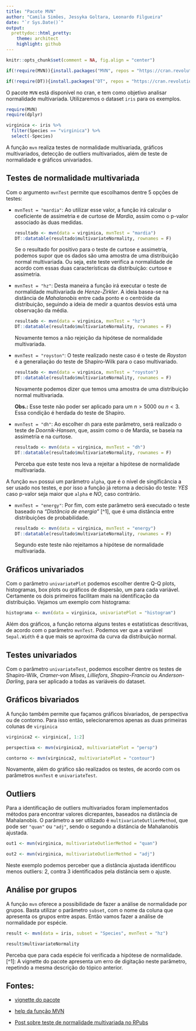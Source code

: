 ```yaml
---
title: "Pacote MVN"
author: "Camila Simões, Jessyka Goltara, Leonardo Filgueira"
date: "`r Sys.Date()`"
output:
  prettydoc::html_pretty:
    theme: architect
    highlight: github
---
```


```r
knitr::opts_chunk$set(comment = NA, fig.align = "center")

if(!require(MVN)){install.packages("MVN", repos = "https://cran.revolutionanalytics.com")}

if(!require(DT)){install.packages("DT", repos = "https://cran.revolutionanalytics.com")}
```

O pacote `MVN` está disponível no cran, e tem como objetivo analisar normalidade multivariada. Utilizaremos o dataset `iris` para os exemplos.

```r
require(MVN)
require(dplyr)

virginica <- iris %>% 
  filter(Species == "virginica") %>% 
  select(-Species)
```

A função `mvn` realiza testes de normalidade multivariada, gráficos multivariados, detecção de outliers multivariados, além de teste de normalidade e gráficos univariados. 

## Testes de normalidade multivariada

Com o argumento `mvnTest` permite que escolhamos dentre 5 opções de testes:

- `mvnTest = "mardia"`: Ao utilizar esse valor, a função irá calcular o coeficiente de assimetria e de curtose de *Mardia*, assim como o p-valor associado às duas medidas.
    
    ```r
    resultado <- mvn(data = virginica, mvnTest = "mardia")
    DT::datatable(resultado$multivariateNormality, rownames = F)
    ```
    
    Se o resultado for positivo para o teste de curtose e assimetria, podemos supor que os dados são uma amostra de uma distribuição normal multivariada. Ou seja, este teste verifica a normalidade de acordo com essas duas características da distribuição: curtose e assimetria.

- `mvnTest = "hz"`: Desta maneira a função irá executar o teste de normalidade multivariada de *Henze-Zirkler*. A ideia basea-se na distância de *Mahalanobis* entre cada ponto e o centróide da distribuição, seguindo a ideia de medir a quantos desvios está uma observação da média.

    ```r
    resultado <- mvn(data = virginica, mvnTest = "hz")
    DT::datatable(resultado$multivariateNormality, rownames = F)  
    ```

    Novamente temos a não rejeição da hipótese de normalidade multivariada.
    
- `mvnTest = "royston"`: O teste realizado neste caso é o teste de *Royston* é a generaliação do teste de Shapiro-Wilk para o caso multivariado.

    ```r
    resultado <- mvn(data = virginica, mvnTest = "royston")
    DT::datatable(resultado$multivariateNormality, rownames = F)  
    ```

    Novamente podemos dizer que temos uma amostra de uma distribuição normal multivariada.
   
    **Obs.:** Esse teste não poder ser aplicado para um $n > 5000$ ou $n < 3$. Essa condição é herdada do teste de Shapiro.
    
- `mvnTest = "dh"`: Ao escolher `dh` para este parâmetro, será realizado o teste de *Doornik-Hansen*, que, assim como o de Mardia, se baseia na assimetria e na curtose.

    ```r
    resultado <- mvn(data = virginica, mvnTest = "dh")
    DT::datatable(resultado$multivariateNormality, rownames = F) 
    ```

    Perceba que este teste nos leva a rejeitar a hipótese de normalidade multivariada.
    
A função `mvn` possui um parâmetro `alpha`, que é o nível de singificância a ser usado nos testes, e por isso a função já retorna a decisão do teste: *YES* caso p-valor seja maior que `alpha` e *NO*, caso contrário.

- `mvnTest = "energy"`: Por fim, com este parâmetro será executado o teste baseado na *"Distância de energia"* [^1], que é uma distância entre distribuições de probabilidade.

    ```r
    resultado <- mvn(data = virginica, mvnTest = "energy")
    DT::datatable(resultado$multivariateNormality, rownames = F) 
    ```
    
    Segundo este teste não rejeitamos a hipótese de normalidade multivariada.

## Gráficos univariados

Com o parâmetro `univariatePlot` podemos escolher dentre Q-Q plots, histogramas, box plots ou gráficos de dispersão, um para cada variável. Certamente os dois primeiros facilitam mais na identificação da distribuição. Vejamos um exemplo com histograma:

```r
histograma <- mvn(data = virginica, univariatePlot = "histogram")
```

Além dos gráficos, a função retorna alguns testes e estatísticas descritivas, de acordo com o parâmetro `mvnTest`.
Podemos ver que a variável `Sepal.Width` é a que mais se aproxima da curva da distribuição normal.

## Testes univariados

Com o parâmetro `univariateTest`, podemos escolher dentre os testes de Shapiro-Wilk, *Cramer-von Mises*, *Lilliefors*, *Shapiro-Francia* ou *Anderson-Darling*, para ser aplicado a todas as variáveis do dataset.

## Gráficos bivariados

A função também permite que façamos gráficos bivariados, de perspectiva ou de contorno. Para isso então, selecionaremos apenas as duas primeiras colunas de `virginica`

```r
virginica2 <- virginica[, 1:2]

perspectiva <- mvn(virginica2, multivariatePlot = "persp")

contorno <- mvn(virginica2, multivariatePlot = "contour")
```

Novamente, além do gráfico são realizados os testes, de acordo com os parâmetros `mvnTest` e `univariateTest`.

## Outliers

Para a identificação de outliers multivariados foram implementados métodos para encontrar valores dicrepantes, baseados na distância de Mahalanobis. O parâmetro a ser utilizado é `multivariateOutlierMethod`, que pode ser `"quan"` ou `"adj"`, sendo o segundo a distância de Mahalanobis ajustada.

```r
out1 <- mvn(virginica, multivariateOutlierMethod = "quan")

out2 <- mvn(virginica, multivariateOutlierMethod = "adj")
```

Neste exemplo podemos perceber que a distância ajustada identificou menos outliers: 2, contra 3 identificados pela distância sem o ajuste.

## Análise por grupos

A função `mvn` oferece a possibilidade de fazer a análise de normalidade por grupos. Basta utilizar o parâmetro `subset`, com o nome da coluna que apresenta os grupos entre aspas. Então vamos fazer a análise de normalidade por espécie. 

```r
result <- mvn(data = iris, subset = "Species", mvnTest = "hz")

result$multivariateNormality
```

Perceba que para cada espécie foi verificada a hipótese de normalidade.
[^1]: A vignette do pacote apresenta um erro de digitação neste parâmetro, repetindo a mesma descrição do tópico anterior.
    
## Fontes:

- [vignette do pacote](https://cran.r-project.org/web/packages/MVN/vignettes/MVN.pdf)

- [help da função MVN](https://www.rdocumentation.org/packages/MVN/versions/5.5/topics/mvn)

- [Post sobre teste de normalidade multivariada no RPubs](http://rstudio-pubs-static.s3.amazonaws.com/356739_a9ed8f3ccc9045bf937b35a7d6379f6b.html)